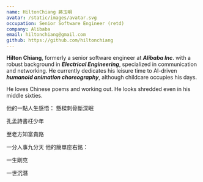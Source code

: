 ```yaml
---
name: HiltonChiang 蔣玉明
avatar: /static/images/avatar.svg
occupation: Senior Software Engineer (retd)
company: Alibaba
email: hiltonchiang@gmail.com
github: https://github.com/hiltonchiang
---
```



**Hilton Chiang**, formerly a senior software engineer at ***Alibaba Inc***. with a robust background in ***Electrical Engineering***, specialized in communication and networking. He currently dedicates his leisure time to AI-driven ***humanoid animation choreography***, although childcare occupies his days.

He loves Chinese poems and working out. He looks shredded even in his middle sixties. 

他的一點人生感悟：
<WVert>
懸樑刺骨斷深眠

孔孟詩書枉少年 

至老方知富貴路

一分人事九分天
</WVert>
他的簡單座右銘：

<WVert>
一生剛克

一世沉潛
</WVert>
